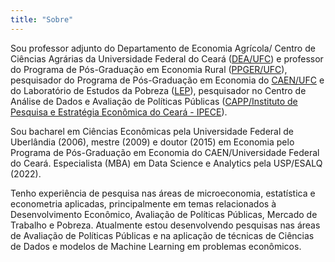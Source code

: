 ```yaml
---
title: "Sobre"
---
```


Sou professor adjunto do Departamento de Economia Agrícola/ Centro de Ciências Agrárias da Universidade Federal do Ceará ([DEA/UFC](https://dea.ufc.br/pt/)) e professor do Programa de Pós-Graduação em Economia Rural ([PPGER/UFC](https://ppger.ufc.br/pt/)), pesquisador do Programa de Pós-Graduação em Economia do [CAEN/UFC](https://caen.ufc.br/pt/) e do Laboratório de Estudos da Pobreza ([LEP](https://lepcaen.ufc.br/pt/)), pesquisador no Centro de Análise de Dados e Avaliação de Políticas Públicas ([CAPP/Instituto de Pesquisa e Estratégia Econômica do Ceará - IPECE](https://www.ipece.ce.gov.br/avaliacao-de-politicas-publicas/)).

Sou bacharel em Ciências Econômicas pela Universidade Federal de Uberlândia (2006), mestre (2009) e doutor (2015) em Economia pelo Programa de Pós-Graduação em Economia do CAEN/Universidade Federal do Ceará. Especialista (MBA) em Data Science e Analytics pela USP/ESALQ (2022).

Tenho experiência de pesquisa nas áreas de microeconomia, estatística e econometria aplicadas, principalmente em temas relacionados à Desenvolvimento Econômico, Avaliação de Políticas Públicas, Mercado de Trabalho e Pobreza. Atualmente estou desenvolvendo pesquisas nas áreas de Avaliação de Políticas Públicas e na aplicação de técnicas de Ciências de Dados e modelos de Machine Learning em problemas econômicos.
